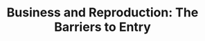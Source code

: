 ---
title: "Business and Reproduction: The Barriers to Entry"
description: "Comparing the barriers to entry in business and reproduction."
pubDate: 2025-04-08
tags: ["business", "science"]
---